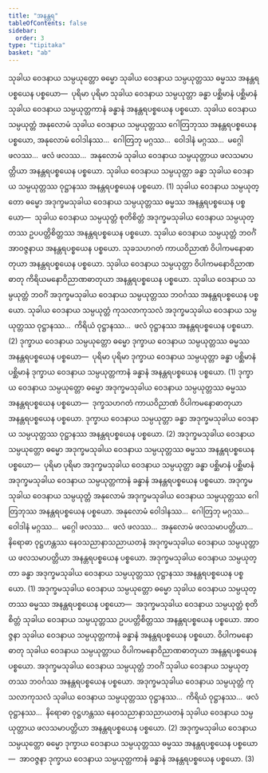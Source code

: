 ```yaml
---
title: "အနန္တရ"
tableOfContents: false
sidebar:
  order: 3
type: "tipitaka"
basket: "ab"
---
```



<DynamicBreadcrumb />

<Division number="45">

<Paragraph number="1904">
သုခါယ ဝေဒနာယ သမ္ပယုတ္တော ဓမ္မော သုခါယ ဝေဒနာယ သမ္ပယုတ္တဿ ဓမ္မဿ အနန္တရပစ္စယေန ပစ္စယော—  ပုရိမာ ပုရိမာ သုခါယ ဝေဒနာယ သမ္ပယုတ္တာ ခန္ဓာ ပစ္ဆိမာနံ ပစ္ဆိမာနံ သုခါယ ဝေဒနာယ သမ္ပယုတ္တကာနံ ခန္ဓာနံ အနန္တရပစ္စယေန ပစ္စယော. သုခါယ ဝေဒနာယ သမ္ပယုတ္တံ အနုလောမံ သုခါယ ဝေဒနာယ သမ္ပယုတ္တဿ ဂေါတြဘုဿ အနန္တရပစ္စယေန ပစ္စယော, အနုလောမံ ဝေါဒါနဿ…  ဂေါတြဘု မဂ္ဂဿ…  ဝေါဒါနံ မဂ္ဂဿ…  မဂ္ဂေါ ဖလဿ…  ဖလံ ဖလဿ…  အနုလောမံ သုခါယ ဝေဒနာယ သမ္ပယုတ္တာယ ဖလသမာပတ္တိယာ အနန္တရပစ္စယေန ပစ္စယော. သုခါယ ဝေဒနာယ သမ္ပယုတ္တာ ခန္ဓာ သုခါယ ဝေဒနာယ သမ္ပယုတ္တဿ ဝုဋ္ဌာနဿ အနန္တရပစ္စယေန ပစ္စယော. (1)
</Paragraph>

<Paragraph number="1905">
သုခါယ ဝေဒနာယ သမ္ပယုတ္တော ဓမ္မော အဒုက္ခမသုခါယ ဝေဒနာယ သမ္ပယုတ္တဿ ဓမ္မဿ အနန္တရပစ္စယေန ပစ္စယော—  သုခါယ ဝေဒနာယ သမ္ပယုတ္တံ စုတိစိတ္တံ အဒုက္ခမသုခါယ ဝေဒနာယ သမ္ပယုတ္တဿ ဥပပတ္တိစိတ္တဿ အနန္တရပစ္စယေန ပစ္စယော. သုခါယ ဝေဒနာယ သမ္ပယုတ္တံ ဘဝင်္ဂံ အာဝဇ္ဇနာယ အနန္တရပစ္စယေန ပစ္စယော. သုခသဟဂတံ ကာယဝိညာဏံ ဝိပါကမနောဓာတုယာ အနန္တရပစ္စယေန ပစ္စယော. သုခါယ ဝေဒနာယ သမ္ပယုတ္တာ ဝိပါကမနောဝိညာဏဓာတု ကိရိယမနောဝိညာဏဓာတုယာ အနန္တရပစ္စယေန ပစ္စယော. သုခါယ ဝေဒနာယ သမ္ပယုတ္တံ ဘဝင်္ဂံ အဒုက္ခမသုခါယ ဝေဒနာယ သမ္ပယုတ္တဿ ဘဝင်္ဂဿ အနန္တရပစ္စယေန ပစ္စယော. သုခါယ ဝေဒနာယ သမ္ပယုတ္တံ ကုသလာကုသလံ အဒုက္ခမသုခါယ ဝေဒနာယ သမ္ပယုတ္တဿ ဝုဋ္ဌာနဿ…  ကိရိယံ ဝုဋ္ဌာနဿ…  ဖလံ ဝုဋ္ဌာနဿ အနန္တရပစ္စယေန ပစ္စယော. (2)
</Paragraph>

</Division>
<Division number="46">

<Paragraph number="1906">
ဒုက္ခာယ ဝေဒနာယ သမ္ပယုတ္တော ဓမ္မော ဒုက္ခာယ ဝေဒနာယ သမ္ပယုတ္တဿ ဓမ္မဿ အနန္တရပစ္စယေန ပစ္စယော—  ပုရိမာ ပုရိမာ ဒုက္ခာယ ဝေဒနာယ သမ္ပယုတ္တာ ခန္ဓာ ပစ္ဆိမာနံ ပစ္ဆိမာနံ ဒုက္ခာယ ဝေဒနာယ သမ္ပယုတ္တကာနံ ခန္ဓာနံ အနန္တရပစ္စယေန ပစ္စယော. (1)
</Paragraph>

<Paragraph number="1907">
ဒုက္ခာယ ဝေဒနာယ သမ္ပယုတ္တော ဓမ္မော အဒုက္ခမသုခါယ ဝေဒနာယ သမ္ပယုတ္တဿ ဓမ္မဿ အနန္တရပစ္စယေန ပစ္စယော—  ဒုက္ခသဟဂတံ ကာယဝိညာဏံ ဝိပါကမနောဓာတုယာ အနန္တရပစ္စယေန ပစ္စယော. ဒုက္ခာယ ဝေဒနာယ သမ္ပယုတ္တာ ခန္ဓာ အဒုက္ခမသုခါယ ဝေဒနာယ သမ္ပယုတ္တဿ ဝုဋ္ဌာနဿ အနန္တရပစ္စယေန ပစ္စယော. (2)
</Paragraph>

</Division>
<Division number="47">

<Paragraph number="1908">
အဒုက္ခမသုခါယ ဝေဒနာယ သမ္ပယုတ္တော ဓမ္မော အဒုက္ခမသုခါယ ဝေဒနာယ သမ္ပယုတ္တဿ ဓမ္မဿ အနန္တရပစ္စယေန ပစ္စယော—  ပုရိမာ ပုရိမာ အဒုက္ခမသုခါယ ဝေဒနာယ သမ္ပယုတ္တာ ခန္ဓာ ပစ္ဆိမာနံ ပစ္ဆိမာနံ အဒုက္ခမသုခါယ ဝေဒနာယ သမ္ပယုတ္တကာနံ ခန္ဓာနံ အနန္တရပစ္စယေန ပစ္စယော. အဒုက္ခမသုခါယ ဝေဒနာယ သမ္ပယုတ္တံ အနုလောမံ အဒုက္ခမသုခါယ ဝေဒနာယ သမ္ပယုတ္တဿ ဂေါတြဘုဿ အနန္တရပစ္စယေန ပစ္စယော. အနုလောမံ ဝေါဒါနဿ…  ဂေါတြဘု မဂ္ဂဿ…  ဝေါဒါနံ မဂ္ဂဿ…  မဂ္ဂေါ ဖလဿ…  ဖလံ ဖလဿ…  အနုလောမံ ဖလသမာပတ္တိယာ…  နိရောဓာ ဝုဋ္ဌဟန္တဿ နေဝသညာနာသညာယတနံ အဒုက္ခမသုခါယ ဝေဒနာယ သမ္ပယုတ္တာယ ဖလသမာပတ္တိယာ အနန္တရပစ္စယေန ပစ္စယော. အဒုက္ခမသုခါယ ဝေဒနာယ သမ္ပယုတ္တာ ခန္ဓာ အဒုက္ခမသုခါယ ဝေဒနာယ သမ္ပယုတ္တဿ ဝုဋ္ဌာနဿ အနန္တရပစ္စယေန ပစ္စယော. (1)
</Paragraph>

<Paragraph number="1909">
အဒုက္ခမသုခါယ ဝေဒနာယ သမ္ပယုတ္တော ဓမ္မော သုခါယ ဝေဒနာယ သမ္ပယုတ္တဿ ဓမ္မဿ အနန္တရပစ္စယေန ပစ္စယော—  အဒုက္ခမသုခါယ ဝေဒနာယ သမ္ပယုတ္တံ စုတိစိတ္တံ သုခါယ ဝေဒနာယ သမ္ပယုတ္တဿ ဥပပတ္တိစိတ္တဿ အနန္တရပစ္စယေန ပစ္စယော. အာဝဇ္ဇနာ သုခါယ ဝေဒနာယ သမ္ပယုတ္တကာနံ ခန္ဓာနံ အနန္တရပစ္စယေန ပစ္စယော. ဝိပါကမနောဓာတု သုခါယ ဝေဒနာယ သမ္ပယုတ္တာယ ဝိပါကမနောဝိညာဏဓာတုယာ အနန္တရပစ္စယေန ပစ္စယော. အဒုက္ခမသုခါယ ဝေဒနာယ သမ္ပယုတ္တံ ဘဝင်္ဂံ သုခါယ ဝေဒနာယ သမ္ပယုတ္တဿ ဘဝင်္ဂဿ အနန္တရပစ္စယေန ပစ္စယော. အဒုက္ခမသုခါယ ဝေဒနာယ သမ္ပယုတ္တံ ကုသလာကုသလံ သုခါယ ဝေဒနာယ သမ္ပယုတ္တဿ ဝုဋ္ဌာနဿ…  ကိရိယံ ဝုဋ္ဌာနဿ…  ဖလံ ဝုဋ္ဌာနဿ…  နိရောဓာ ဝုဋ္ဌဟန္တဿ နေဝသညာနာသညာယတနံ သုခါယ ဝေဒနာယ သမ္ပယုတ္တာယ ဖလသမာပတ္တိယာ အနန္တရပစ္စယေန ပစ္စယော. (2)
</Paragraph>

<Paragraph number="1910">
အဒုက္ခမသုခါယ ဝေဒနာယ သမ္ပယုတ္တော ဓမ္မော ဒုက္ခာယ ဝေဒနာယ သမ္ပယုတ္တဿ ဓမ္မဿ အနန္တရပစ္စယေန ပစ္စယော—  အာဝဇ္ဇနာ ဒုက္ခာယ ဝေဒနာယ သမ္ပယုတ္တကာနံ ခန္ဓာနံ အနန္တရပစ္စယေန ပစ္စယော. (3)
</Paragraph>
</Division>